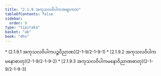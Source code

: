 ```yaml
---
title: "2.1.9 အကုသလဝိပါကအဗျာကတ"
tableOfContents: false
sidebar:
  order: 9
type: "tipitaka"
basket: "ab"
book: "dhs"
---
```



<DynamicBreadcrumb />



<TableOfContents book="dhs" section="2.1.9">
* [2.1.9.1 အကုသလဝိပါကပဉ္စဝိညာဏ](2-1-9/2-1-9-1)
* [2.1.9.2 အကုသလဝိပါကမနောဓာတု](2-1-9/2-1-9-2)
* [2.1.9.3 အကုသလဝိပါကမနောဝိညာဏဓာတု](2-1-9/2-1-9-3)
</TableOfContents>